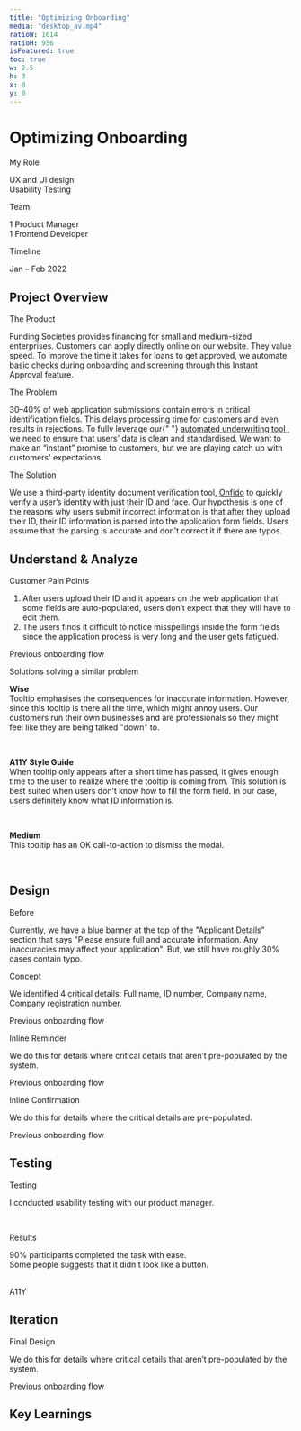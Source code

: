 ```yaml
---
title: "Optimizing Onboarding"
media: "desktop_av.mp4"
ratioW: 1614
ratioH: 956
isFeatured: true
toc: true
w: 2.5
h: 3
x: 0
y: 0
---
```


<PostLayout>

# Optimizing Onboarding

</PostLayout>

<div className="row d-flex">

<div className="col-md-2 pe-md-4">
  <p className="lesson-header">My Role</p>
  <p>
    UX and UI design
    <br />
    Usability Testing
  </p>
</div>

<div className="col-md-2 pe-md-4">
  <p className="lesson-header">Team</p>
  <p>
    1 Product Manager
    <br />1 Frontend Developer
  </p>
</div>

<div className="col-md-2 pe-md-4">
  <p className="lesson-header">Timeline</p>
  <p>Jan – Feb 2022</p>
</div>

</div>

<div className="row d-flex justify-content-between">

<h2>Project Overview</h2>

<div className="col-md-4 pe-md-4">
  <p className="lesson-header">The Product</p>
  <p>
    Funding Societies provides financing for small and medium-sized enterprises.
    Customers can apply directly online on our website. They value speed. To
    improve the time it takes for loans to get approved, we automate basic
    checks during onboarding and screening through this Instant Approval
    feature.
  </p>
</div>

<div className="col-md-4 px-md-4">
  <p className="lesson-header">The Problem</p>
  <p>
    30–40% of web application submissions contain errors in critical
    identification fields. This delays processing time for customers and even
    results in rejections. To fully leverage our{" "}
    <a href="https://samantha.design/work/loan-origination-system">
      automated underwriting tool
    </a>
    , we need to ensure that users’ data is clean and standardised. We want to make
    an “instant” promise to customers, but we are playing catch up with customers'
    expectations.
  </p>
</div>

<div className="col-md-4 ps-md-4">
  <p className="lesson-header">The Solution</p>
  <p>
    We use a third-party identity document verification tool,
    <a href="https://onfido.com/"> Onfido</a> to quickly verify a user’s identity
    with just their ID and face. Our hypothesis is one of the reasons why users submit
    incorrect information is that after they upload their ID, their ID information
    is parsed into the application form fields. Users assume that the parsing is
    accurate and don’t correct it if there are typos.
  </p>
</div>

</div>

<div className="container-fluid margin-top-36">
  <h2>Understand & Analyze</h2>
  <div className="row d-flex justify-content-between">
    <div className="col-md-4 padding-right-24">
      <p className="lesson-header">Customer Pain Points</p>
      <ol>
        <li>
          After users upload their ID and it appears on the web application that
          some fields are auto-populated, users don’t expect that they will have
          to edit them.
        </li>
        <li>
          The users finds it difficult to notice misspellings inside the form
          fields since the application process is very long and the user gets
          fatigued.
        </li>
      </ol>
    </div>
    <div className="col-md-8">
      <LoopingVideo src="/images/work/loan-origination-system/contextual-inquiry.mp4" />
      <figcaption>Previous onboarding flow</figcaption>
    </div>
  </div>
</div>

<div className="container-fluid margin-top-36">
  <div className="row d-flex">
    <p className="lesson-header">Solutions solving a similar problem</p>
    <div className="col-md-4 pe-md-4 pb-5">
      <p>
        <b>Wise</b>
        <br />
        Tooltip emphasises the consequences for inaccurate information. However,
        since this tooltip is there all the time, which might annoy users. Our
        customers run their own businesses and are professionals so they might
        feel like they are being talked "down" to.
      </p>
      <br />
      <LoopingVideo src="/images/work/optimizing-onboarding/wise.mp4" />
    </div>
    <div className="col-md-4 px-md-4">
      <p>
        <b>A11Y Style Guide</b>
        <br />
        When tooltip only appears after a short time has passed, it gives enough
        time to the user to realize where the tooltip is coming from. This
        solution is best suited when users don’t know how to fill the form
        field. In our case, users definitely know what ID information is.
      </p>
      <br />
      <LoopingVideo src="/images/work/optimizing-onboarding/a11y.mp4" />
    </div>
    <div className="col-md-4 ps-md-3 pb-5">
      <p>
        <b>Medium</b>
        <br />
        This tooltip has an OK call-to-action to dismiss the modal.
      </p>
      <br />
      <MarkdownImage
        src="/images/work/optimizing-onboarding/medium.png"
        width="760px"
        height="267px"
        layout="fill"
      />
    </div>
  </div>
</div>

<div className="container-fluid margin-top-36">
  <h2>Design</h2>
  <div className="row d-flex">
    <div className="col-md-4 padding-right-24">
      <p className="lesson-header">Before</p>
      <p>
        Currently, we have a blue banner at the top of the "Applicant Details"
        section that says "Please ensure full and accurate information. Any
        inaccuracies may affect your application". But, we still have roughly
        30% cases contain typo.
      </p>
      <p className="lesson-header">Concept</p>
      <p>
        We identified 4 critical details: Full name, ID number, Company name,
        Company registration number.
      </p>
    </div>
    <div className="col-md-8">
      <LoopingVideo src="/images/work/loan-origination-system/contextual-inquiry.mp4" />
      <figcaption>Previous onboarding flow</figcaption>
    </div>
  </div>
</div>

<div className="container-fluid margin-top-36">
  <div className="row d-flex">
    <div className="col-md-4 padding-right-24">
      <p className="lesson-header">Inline Reminder</p>
      <p>
        We do this for details where critical details that aren’t pre-populated
        by the system.
      </p>
    </div>
    <div className="col-md-8">
      <LoopingVideo src="/images/work/loan-origination-system/contextual-inquiry.mp4" />
      <figcaption>Previous onboarding flow</figcaption>
    </div>
  </div>
</div>

<div className="container-fluid margin-top-36">
  <div className="row d-flex">
    <div className="col-md-4 padding-right-24">
      <p className="lesson-header">Inline Confirmation</p>
      <p>
        We do this for details where the critical details are pre-populated.
      </p>
    </div>
    <div className="col-md-8">
      <LoopingVideo src="/images/work/loan-origination-system/contextual-inquiry.mp4" />
      <figcaption>Previous onboarding flow</figcaption>
    </div>
  </div>
</div>

<div className="container-fluid margin-top-36">
  <h2>Testing</h2>
  <div className="row d-flex">
    <div className="col-md-5 pe-md-5 pb-5">
      <p className="lesson-header">Testing</p>
      <p>I conducted usability testing with our product manager.</p>
      <br />
      <LoopingVideo src="/images/work/optimizing-onboarding/usability.mp4" />
    </div>
    <div className="col-md-7 ps-md-5">
      <p className="lesson-header">Results</p>
      <p>
        90% participants completed the task with ease. <br />
        Some people suggests that it didn't look like a button.
      </p>
      <br />
      <LoopingVideo src="/images/work/optimizing-onboarding/results.mp4" />
      <figcaption>A11Y</figcaption>
    </div>
  </div>
</div>

<PostLayout>

## Iteration

</PostLayout>

<div className="container-fluid margin-top-36">
  <div className="row d-flex">
    <div className="col-md-4 padding-right-24">
      <p className="lesson-header">Final Design</p>
      <p>
        We do this for details where critical details that aren’t pre-populated
        by the system.
      </p>
    </div>
    <div className="col-md-8">
      <LoopingVideo src="/images/work/loan-origination-system/contextual-inquiry.mp4" />
      <figcaption>Previous onboarding flow</figcaption>
    </div>
  </div>
</div>

<PostLayout>

## Key Learnings

</PostLayout>
